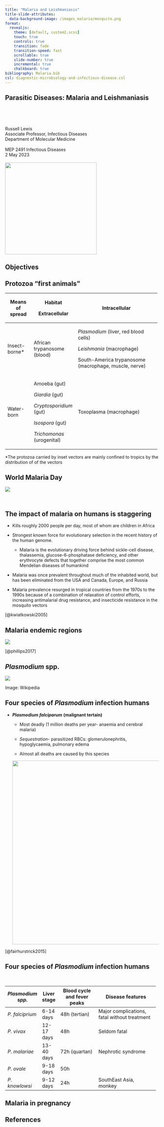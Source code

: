 ```yaml
---
title: "Malaria and Leishmaniasis"
title-slide-attributes:
  data-background-image: /images_malaria/mosquito.png
format:
  revealjs:
    theme: [default, custom2.scss]
    touch: true
    controls: true
    transition: fade
    transition-speed: fast
    scrollable: true
    slide-number: true
    incremental: true
    chalkboard: true
bibliography: Malaria.bib
csl: diagnostic-microbiology-and-infectious-disease.csl
---
```


## Parasitic Diseases: Malaria and Leishmaniasis {background-image="/images_malaria/mosquito.png" background-opacity="0.5"}

<br>

<br>

Russell Lewis <br> Associate Professor, Infectious Diseases <br> Department of Molecular Medicine <br> <br>MEP 2491 Infectious Diseases <br> 2 May 2023 <br> <br> ![](800-unipd.svg){fig-align="left" width="300"}

## Objectives

## Protozoa "first animals"

+-----------------+-----------------------------+-------------------------------------------------------+
| Means of spread | Habitat                     | Intracellular                                         |
|                 |                             |                                                       |
|                 | Extracellular               |                                                       |
+=================+=============================+=======================================================+
| Insect-borne\*  | African trypanosome (blood) | *Plasmodium* (liver, red blood cells)                 |
|                 |                             |                                                       |
|                 |                             | *Leishmania* (macrophage)                             |
|                 |                             |                                                       |
|                 |                             | South-America trypanosome (macrophage, muscle, nerve) |
+-----------------+-----------------------------+-------------------------------------------------------+
| Water-born      | Amoeba (gut)                | Toxoplasma (macrophage)                               |
|                 |                             |                                                       |
|                 | *Giardia* (gut)             |                                                       |
|                 |                             |                                                       |
|                 | *Cryptosporidium* (gut)     |                                                       |
|                 |                             |                                                       |
|                 | *Isospora* (gut)            |                                                       |
|                 |                             |                                                       |
|                 | *Trichomonas* (urogenital)  |                                                       |
+-----------------+-----------------------------+-------------------------------------------------------+

::: aside
\*The protozoa carried by inset vectors are mainly confined to tropics by the distribution of of the vectors
:::

## World Malaria Day

![](images_malaria/whomalaria.png)

<br>

## The impact of malaria on humans is staggering {.smaller}

-   Kills roughly 2000 people per day, most of whom are children in Africa

-   Strongest known force for evolutionary selection in the recent history of the human genome.

    -   Malaria is the evolutionary driving force behind sickle-cell disease, thalassemia, glucose-6-phosphatase deficiency, and other erythrocyte defects that together comprise the most common Mendelian diseases of humankind

-   Malaria was once prevalent throughout much of the inhabited world, but has been eliminated from the USA and Canada, Europe, and Russia

-   Malaria prevalence resurged in tropical countries from the 1970s to the 1990s because of a combination of relaxation of control efforts, increasing antimalarial drug resistance, and insecticide resistance in the mosquito vectors

::: aside
[@kwiatkowski2005]
:::

## Malaria endemic regions

![](images_malaria/map.png){fig-align="center"}

::: aside
[@phillips2017]
:::

## *Plasmodium* spp.

![](images_malaria/Plasmodium.png)

::: aside
Image: Wikipedia
:::

## Four species of *Plasmodium* infection humans

-   ***Plasmodium falciparum*** **(malignant tertain)**

    -   Most deadly (1 million deaths per year- anaemia and cerebral malaria)

    -   *Sequestration*- parasitized RBCs: glomerulonephritis, hypoglycaemia, pulmonary edema

    -   Almost all deaths are caused by this species

    ![](images_malaria/patho1.jpeg){width="600"}

[@fairhurstrick2015]

## Four species of *Plasmodium* infection humans

<br>

+-------------------+-------------+-----------------------------+----------------------------------------------+
| *Plasmodium spp*. | Liver stage | Blood cycle and fever peaks | Disease features                             |
+===================+=============+=============================+==============================================+
| *P. falciprium*   | 6-14 days   | 48h (tertian)               | Major complications, fatal without treatment |
+-------------------+-------------+-----------------------------+----------------------------------------------+
| *P. vivax*        | 12-17 days  | 48h                         | Seldom fatal                                 |
+-------------------+-------------+-----------------------------+----------------------------------------------+
| *P. malariae*     | 13-40 days  | 72h (quartan)               | Nephrotic syndrome                           |
+-------------------+-------------+-----------------------------+----------------------------------------------+
| *P. ovale*        | 9-18 days   | 50h                         |                                              |
+-------------------+-------------+-----------------------------+----------------------------------------------+
| *P. knowlowsi*    | 9-12 days   | 24h                         | SouthEast Asia, monkey                       |
+-------------------+-------------+-----------------------------+----------------------------------------------+

## Malaria in pregnancy

## References

<br>
